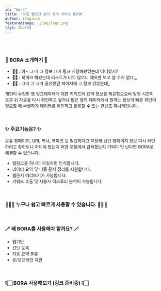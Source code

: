 ```yaml
---
id: "bora"
title: "수집 웹링크 분석 정리 서비스 BORA"
author: iYagiLab
featuredImage: ./img/logo.png
tags: [bora]
---
```



<br />
<br />

### 📁 BORA 소개하기 📁

- 👩🏻 : 아~ 그 때 그 정보 내가 링크 저장해놨었는데 어디였지?
- 👨🏻 : 북마크 해놨는데 리스트가 너무 많으니 제목만 보고 알 수가 없네,,,
- 🧓🏻 : 그때 그 내가 공유했던 페이지에 그 정보 있었는데,,

개인이 수집한 웹 링크데이터에 대한 키워드와 요약 정보를 제공함으로써 일정 시간이 흐른 뒤 자료를 다시 확인하고 싶거나 많은 양의 데이터에서 원하는 정보의 빠른 확인이 필요할 때 수월하게 데이터를 확인하고 활용할 수 있는 컨텐츠 매니저입니다.

<br />

### ✨ 주요기능은? ✨

공유 웹페이지, URL 복사, 북마크 등 필요하다고 저장해 놨던 웹페이지 정보 다시 확인하려고 찾아보니 어디에 뒀는지 어떤 포털에서 검색했는지 기억이 안 난다면 BORA로 해결할 수 있습니다.

- 웹링크를 하나의 파일처럼 인식합니다.
- 데이터 요약 및 다중 문서 정리를 지원합니다.
- 웹문서 미리보기가 가능합니다.
- 키워드 추출 및 사용자 히스토리 분석이 가능합니다.

<br />

### 🧑🏻‍💻 누구나 쉽고 빠르게 사용할 수 있습니다. 🧑🏻‍💻

<Use />

<br />

### 🪄 왜 BORA를 사용해야 할까요? 🪄

- 웹기반
- 간단 등록
- 자동 요약 분류
- 온/오프라인 지원

<br />

### 👇🏻 BORA 사용해보기 (링크 준비중) 👇🏻

<BoraImageLink />
